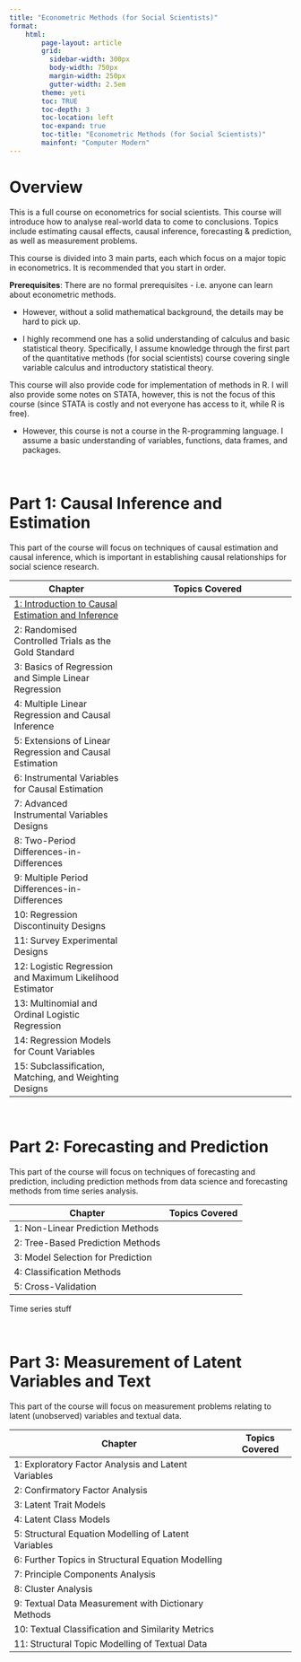 ```yaml
---
title: "Econometric Methods (for Social Scientists)"
format:
    html:
        page-layout: article
        grid:
          sidebar-width: 300px
          body-width: 750px
          margin-width: 250px
          gutter-width: 2.5em
        theme: yeti
        toc: TRUE
        toc-depth: 3
        toc-location: left
        toc-expand: true
        toc-title: "Econometric Methods (for Social Scientists)"
        mainfont: "Computer Modern"
---
```


# Overview

This is a full course on econometrics for social scientists. This course will introduce how to analyse real-world data to come to conclusions. Topics include estimating causal effects, causal inference, forecasting & prediction, as well as measurement problems.

This course is divided into 3 main parts, each which focus on a major topic in econometrics. It is recommended that you start in order.

**Prerequisites**: There are no formal prerequisites - i.e. anyone can learn about econometric methods.

-   However, without a solid mathematical background, the details may be hard to pick up.

-   I highly recommend one has a solid understanding of calculus and basic statistical theory. Specifically, I assume knowledge through the first part of the quantitative methods (for social scientists) course covering single variable calculus and introductory statistical theory.

This course will also provide code for implementation of methods in R. I will also provide some notes on STATA, however, this is not the focus of this course (since STATA is costly and not everyone has access to it, while R is free).

-   However, this course is not a course in the R-programming language. I assume a basic understanding of variables, functions, data frames, and packages.

<br />

# Part 1: Causal Inference and Estimation

This part of the course will focus on techniques of causal estimation and causal inference, which is important in establishing causal relationships for social science research.

| Chapter                                                                                                        | Topics Covered |
|-----------------------------|-------------------------------------------|
| [1: Introduction to Causal Estimation and Inference](https://politicalscience.github.io/metrics/causal/1.html) |                |
| 2: Randomised Controlled Trials as the Gold Standard                                                           |                |
| 3: Basics of Regression and Simple Linear Regression                                                           |                |
| 4: Multiple Linear Regression and Causal Inference                                                             |                |
| 5: Extensions of Linear Regression and Causal Estimation                                                       |                |
| 6: Instrumental Variables for Causal Estimation                                                                |                |
| 7: Advanced Instrumental Variables Designs                                                                     |                |
| 8: Two-Period Differences-in-Differences                                                                       |                |
| 9: Multiple Period Differences-in-Differences                                                                  |                |
| 10: Regression Discontinuity Designs                                                                           |                |
| 11: Survey Experimental Designs                                                                                |                |
| 12: Logistic Regression and Maximum Likelihood Estimator                                                       |                |
| 13: Multinomial and Ordinal Logistic Regression                                                                |                |
| 14: Regression Models for Count Variables                                                                      |                |
| 15: Subclassification, Matching, and Weighting Designs                                                         |                |

<br />

# Part 2: Forecasting and Prediction

This part of the course will focus on techniques of forecasting and prediction, including prediction methods from data science and forecasting methods from time series analysis.

| Chapter                           | Topics Covered |
|-----------------------------------|----------------|
| 1: Non-Linear Prediction Methods  |                |
| 2: Tree-Based Prediction Methods  |                |
| 3: Model Selection for Prediction |                |
| 4: Classification Methods         |                |
| 5: Cross-Validation               |                |

Time series stuff

<br />

# Part 3: Measurement of Latent Variables and Text

This part of the course will focus on measurement problems relating to latent (unobserved) variables and textual data.

| Chapter                                              | Topics Covered |
|------------------------------------------------------|----------------|
| 1: Exploratory Factor Analysis and Latent Variables  |                |
| 2: Confirmatory Factor Analysis                      |                |
| 3: Latent Trait Models                               |                |
| 4: Latent Class Models                               |                |
| 5: Structural Equation Modelling of Latent Variables |                |
| 6: Further Topics in Structural Equation Modelling   |                |
| 7: Principle Components Analysis                     |                |
| 8: Cluster Analysis                                  |                |
| 9: Textual Data Measurement with Dictionary Methods  |                |
| 10: Textual Classification and Similarity Metrics    |                |
| 11: Structural Topic Modelling of Textual Data       |                |
